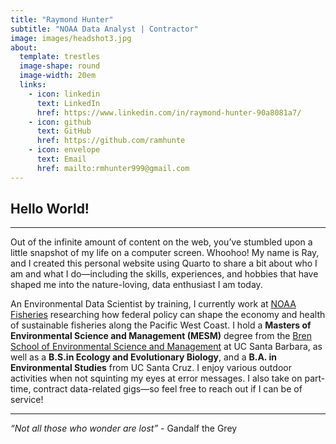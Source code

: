 ```yaml
---
title: "Raymond Hunter"
subtitle: "NOAA Data Analyst | Contractor"
image: images/headshot3.jpg
about:
  template: trestles
  image-shape: round
  image-width: 20em
  links:
    - icon: linkedin
      text: LinkedIn
      href: https://www.linkedin.com/in/raymond-hunter-90a8081a7/
    - icon: github
      text: GitHub
      href: https://github.com/ramhunte
    - icon: envelope
      text: Email
      href: mailto:rmhunter999@gmail.com
---
```


## Hello World!

<hr class="custom-line">

Out of the infinite amount of content on the web, you’ve stumbled upon a little snapshot of my life on a computer screen. Whoohoo! My name is Ray, and I created this personal website using Quarto to share a bit about who I am and what I do—including the skills, experiences, and hobbies that have shaped me into the nature-loving, data enthusiast I am today.

An Environmental Data Scientist by training, I currently work at [NOAA Fisheries](https://www.fisheries.noaa.gov/) researching how federal policy can shape the economy and health of sustainable fisheries along the Pacific West Coast. I hold a **Masters of Environmental Science and Management (MESM)** degree from the [Bren School of Environmental Science and Management](https://bren.ucsb.edu/masters-programs/master-environmental-science-and-management) at UC Santa Barbara, as well as a **B.S.in Ecology and Evolutionary Biology**, and a **B.A. in Environmental Studies** from UC Santa Cruz. I enjoy various outdoor activities when not squinting my eyes at error messages. I also take on part-time, contract data-related gigs—so feel free to reach out if I can be of service!

<hr class="custom-line">

*"Not all those who wonder are lost"* - Gandalf the Grey
